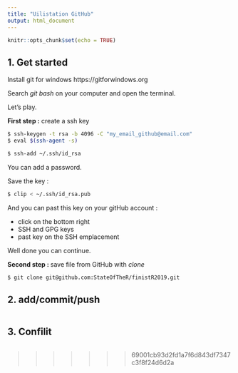 ```yaml
---
title: "Uilistation GitHub"
output: html_document
---
```


```r
knitr::opts_chunk$set(echo = TRUE)
```

## 1. Get started



Install git for windows https://gitforwindows.org

Search *git bash* on your computer and open the terminal. 

Let's play.

**First step :** create a ssh key 

```bash
$ ssh-keygen -t rsa -b 4096 -C "my_email_github@email.com"
$ eval $(ssh-agent -s)

$ ssh-add ~/.ssh/id_rsa
```
You can add a password.

Save the key :
```bash
$ clip < ~/.ssh/id_rsa.pub
```
And you can past this key on your gitHub account :

- click on the bottom right
- SSH and GPG keys
- past key on the SSH emplacement

Well done you can continue.

**Second step : **save file from GitHub with *clone*
```bash
$ git clone git@github.com:StateOfTheR/finistR2019.git
```








## 2. add/commit/push 

```r

```










## 3. Confilit 

```r

```

>>>>>>> 69001cb93d2fd1a7f6d843df7347c3f8f24d6d2a
